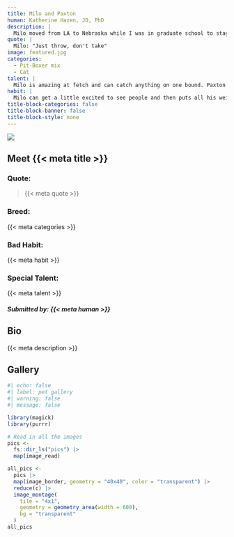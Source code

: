 ```yaml
---
title: Milo and Paxton
human: Katherine Hazen, JD, PhD
description: |
  Milo moved from LA to Nebraska while I was in graduate school to stay with his Auntie and Uncle who had more space to play and run than his mom (my sister). He just loved it so much he had to stay (for 7 more years). Milo is an exceptionally well-traveled dog - having driven from coast to coast at least twice and spent two weeks living with a truck driver. He loves a good road trip. We adopted Paxton in November 2020 and he is living easy.
quote: |
  Milo: "Just throw, don't take"
image: featured.jpg
categories: 
  - Pit-Boxer mix
  - Cat
talent: |
  Milo is amazing at fetch and can catch anything on one bound. Paxton is very fast and climbs his condo with grace.
habit: |
  Milo can get a little excited to see people and then puts all his weight on them to make them stay because he loves them so much. Paxton attacks ankles.
title-block-categories: false
title-block-banner: false
title-block-style: none
---
```


::: grid
::: {#about-pet-text .g-col-12 .g-col-md-6}
![](featured.jpg){.lightbox}
:::

::: {.g-col-12 .g-col-md-6}
::: {simple-info}
# Meet {{< meta title >}}

### Quote: 

> {{< meta quote >}}

### Breed:

{{< meta categories >}}

### Bad Habit:

{{< meta habit >}}

### Special Talent:

{{< meta talent >}}
:::
:::
:::

##### Submitted by: {{< meta human >}}

## Bio

{{< meta description >}}

## Gallery

```r
#| echo: false
#| label: pet gallery
#| warning: false
#| message: false

library(magick)
library(purrr)

# Read in all the images
pics <-
  fs::dir_ls("pics") |>
  map(image_read)

all_pics <-
  pics |>
  map(image_border, geometry = "40x40", color = "transparent") |>
  reduce(c) |>
  image_montage(
    tile = "4x1",
    geometry = geometry_area(width = 600),
    bg = "transparent"
  )
all_pics
```